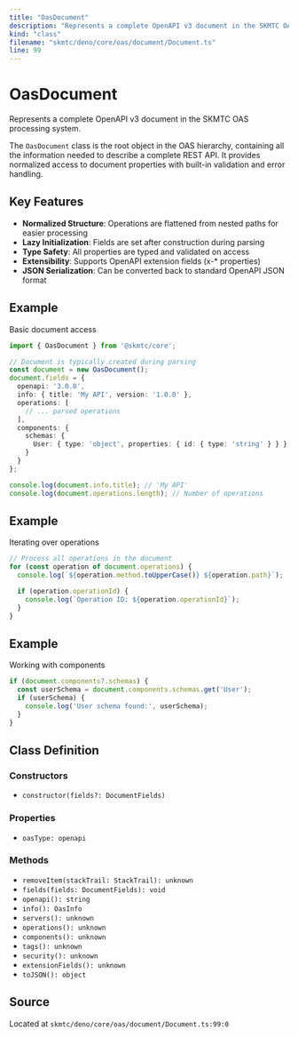 ```yaml
---
title: "OasDocument"
description: "Represents a complete OpenAPI v3 document in the SKMTC OAS processing system."
kind: "class"
filename: "skmtc/deno/core/oas/document/Document.ts"
line: 99
---
```


# OasDocument

Represents a complete OpenAPI v3 document in the SKMTC OAS processing system.

The `OasDocument` class is the root object in the OAS hierarchy, containing all
the information needed to describe a complete REST API. It provides normalized
access to document properties with built-in validation and error handling.

## Key Features

- **Normalized Structure**: Operations are flattened from nested paths for easier processing
- **Lazy Initialization**: Fields are set after construction during parsing
- **Type Safety**: All properties are typed and validated on access
- **Extensibility**: Supports OpenAPI extension fields (x-* properties)
- **JSON Serialization**: Can be converted back to standard OpenAPI JSON format


## Example

Basic document access
```typescript
import { OasDocument } from '@skmtc/core';

// Document is typically created during parsing
const document = new OasDocument();
document.fields = {
  openapi: '3.0.0',
  info: { title: 'My API', version: '1.0.0' },
  operations: [
    // ... parsed operations
  ],
  components: {
    schemas: {
      User: { type: 'object', properties: { id: { type: 'string' } } }
    }
  }
};

console.log(document.info.title); // 'My API'
console.log(document.operations.length); // Number of operations
```


## Example

Iterating over operations
```typescript
// Process all operations in the document
for (const operation of document.operations) {
  console.log(`${operation.method.toUpperCase()} ${operation.path}`);

  if (operation.operationId) {
    console.log(`Operation ID: ${operation.operationId}`);
  }
}
```


## Example

Working with components
```typescript
if (document.components?.schemas) {
  const userSchema = document.components.schemas.get('User');
  if (userSchema) {
    console.log('User schema found:', userSchema);
  }
}
```

## Class Definition

### Constructors

- `constructor(fields?: DocumentFields)`

### Properties

- `oasType: openapi`

### Methods

- `removeItem(stackTrail: StackTrail): unknown`
- `fields(fields: DocumentFields): void`
- `openapi(): string`
- `info(): OasInfo`
- `servers(): unknown`
- `operations(): unknown`
- `components(): unknown`
- `tags(): unknown`
- `security(): unknown`
- `extensionFields(): unknown`
- `toJSON(): object`

## Source

Located at `skmtc/deno/core/oas/document/Document.ts:99:0`
